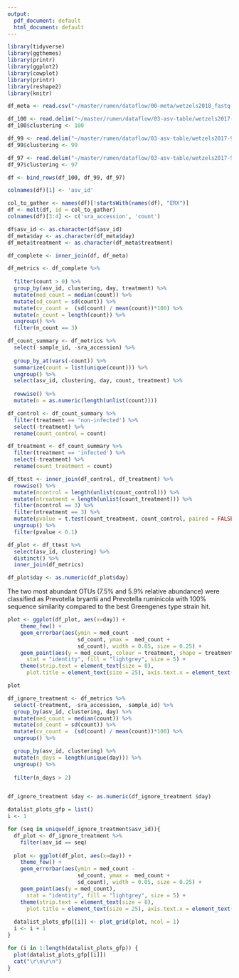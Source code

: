 ```yaml
---
output:
  pdf_document: default
  html_document: default
---
```


```r
library(tidyverse)
library(ggthemes)
library(printr)
library(ggplot2)
library(cowplot)
library(printr)
library(reshape2)
library(knitr)
```

```r
df_meta <- read.csv("~/master/rumen/dataflow/00-meta/wetzels2018_fastq.csv")

df_100 <- read.delim("~/master/rumen/dataflow/03-asv-table/wetzels2017-100.txt", skip = 1, header = TRUE)
df_100$clustering <- 100

df_99 <- read.delim("~/master/rumen/dataflow/03-asv-table/wetzels2017-99.txt", skip = 1, header = TRUE)
df_99$clustering <- 99

df_97 <- read.delim("~/master/rumen/dataflow/03-asv-table/wetzels2017-97.txt", skip = 1, header = TRUE)
df_97$clustering <- 97

df <- bind_rows(df_100, df_99, df_97)

colnames(df)[1] <- 'asv_id'

col_to_gather <- names(df)[!startsWith(names(df), "ERX")]
df <- melt(df, id = col_to_gather)
colnames(df)[3:4] <- c('sra_accession', 'count')

df$asv_id <- as.character(df$asv_id)
df_meta$day <- as.character(df_meta$day)
df_meta$treatment <- as.character(df_meta$treatment)

df_complete <- inner_join(df, df_meta)
```

```r
df_metrics <- df_complete %>% 
  
  filter(count > 0) %>%
  group_by(asv_id, clustering, day, treatment) %>%
  mutate(med_count = median(count)) %>%
  mutate(sd_count = sd(count)) %>%
  mutate(cv_count =  (sd(count) / mean(count))*100) %>%
  mutate(n_count = length(count)) %>%
  ungroup() %>%
  filter(n_count == 3)
```

```r
df_count_summary <- df_metrics %>%
  select(-sample_id, -sra_accession) %>%
  
  group_by_at(vars(-count)) %>%
  summarize(count = list(unique(count))) %>%
  ungroup() %>%
  select(asv_id, clustering, day, count, treatment) %>%
  
  rowwise() %>%
  mutate(n = as.numeric(length(unlist(count)))) 

df_control <- df_count_summary %>%
  filter(treatment == 'non-infected') %>%
  select(-treatment) %>%
  rename(count_control = count)

df_treatment <- df_count_summary %>%
  filter(treatment == 'infected') %>%
  select(-treatment) %>%
  rename(count_treatment = count)

df_ttest <- inner_join(df_control, df_treatment) %>%
  rowwise() %>%
  mutate(ncontrol = length(unlist(count_control))) %>%
  mutate(ntreatment = length(unlist(count_treatment))) %>%
  filter(ncontrol == 3) %>%
  filter(ntreatment == 3) %>%
  mutate(pvalue = t.test(count_treatment, count_control, paired = FALSE)$p.value) %>%
  ungroup() %>%
  filter(pvalue < 0.1)
```

```r
df_plot <- df_ttest %>%
  select(asv_id, clustering) %>% 
  distinct() %>%
  inner_join(df_metrics)

df_plot$day <- as.numeric(df_plot$day)
```
The two most abundant OTUs (7.5% and 5.9% relative abundance) were classified as Prevotella bryantii and Prevotella ruminicola with 100% sequence similarity compared to the best Greengenes type strain hit.

```r
plot <- ggplot(df_plot, aes(x=day)) +
    theme_few() +
    geom_errorbar(aes(ymin = med_count -
                      sd_count, ymax =  med_count +
                      sd_count), width = 0.05, size = 0.25) +
    geom_point(aes(y = med_count, colour = treatment, shape = treatment),
      stat = "identity", fill = "lightgrey", size = 5) +
    theme(strip.text = element_text(size = 8),
      plot.title = element_text(size = 25), axis.text.x = element_text(angle = 90, hjust = 1, size = 20),  axis.text.y = element_text(size = 20), axis.title.x = element_text(size = 20), axis.title.y = element_text(size = 20)) + facet_grid(clustering ~ asv_id)

plot
```

```r
df_ignore_treatment <- df_metrics %>%
  select(-treatment, -sra_accession, -sample_id) %>%
  group_by(asv_id, clustering, day) %>%
  mutate(med_count = median(count)) %>%
  mutate(sd_count = sd(count)) %>%
  mutate(cv_count =  (sd(count) / mean(count))*100) %>%
  ungroup() %>%

  group_by(asv_id, clustering) %>%
  mutate(n_days = length(unique(day))) %>%
  ungroup() %>%
  
  filter(n_days > 2)


df_ignore_treatment $day <- as.numeric(df_ignore_treatment $day)
```


```r
datalist_plots_gfp = list()
i <- 1

for (seq in unique(df_ignore_treatment$asv_id)){
  df_plot <- df_ignore_treatment %>%
    filter(asv_id == seq)
  
  plot <- ggplot(df_plot, aes(x=day)) +
    theme_few() +
    geom_errorbar(aes(ymin = med_count -
                      sd_count, ymax =  med_count +
                      sd_count), width = 0.05, size = 0.25) +
    geom_point(aes(y = med_count),
      stat = "identity", fill = "lightgrey", size = 5) +
    theme(strip.text = element_text(size = 8),
      plot.title = element_text(size = 25), axis.text.x = element_text(angle = 90, hjust = 1, size = 20),  axis.text.y = element_text(size = 20), axis.title.x = element_text(size = 20), axis.title.y = element_text(size = 20)) + facet_grid(clustering ~ .)
  
  datalist_plots_gfp[[i]] <- plot_grid(plot, ncol = 1)
  i <- i + 1
}
```


```r
for (i in 1:length(datalist_plots_gfp)) {
  plot(datalist_plots_gfp[[i]])
  cat("\r\n\r\n")
}
```
